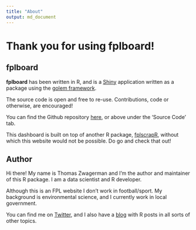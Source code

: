 ```yaml
---
title: "About"
output: md_document
---
```


# Thank you for using fplboard!

## fplboard

**fplboard** has been written in R, and is a [Shiny](https://shiny.rstudio.com/) application written as a package using the [golem framework](https://engineering-shiny.org/index.html).

The source code is open and free to re-use. Contributions, code or otherwise, are encouraged!

You can find the Github repository [here](https://github.com/thomaszwagerman/fplboard), or above under the 'Source Code' tab.

This dashboard is built on top of another R package, [fplscrapR](https://github.com/wiscostret/fplscrapR), without which this website would not be possible. Do go and check that out!

## Author

Hi there! My name is Thomas Zwagerman and I'm the author and maintainer of this R package. I am a data scientist and R developer.

Although this is an FPL website I don't work in football/sport. My background is environmental science, and I currently work in local government.

You can find me on [Twitter](https://twitter.com/thomzwa), and I also have a [blog](https://tzwagerman.netlify.app/) with R posts in all sorts of other topics.
